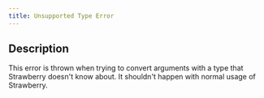```yaml
---
title: Unsupported Type Error
---
```



## Description

This error is thrown when trying to convert arguments with a type that
Strawberry doesn't know about. It shouldn't happen with normal usage of
Strawberry.
